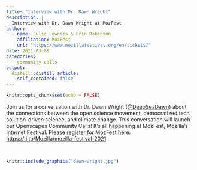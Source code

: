 ```yaml
---
title: "Interview with Dr. Dawn Wright"
description: |
  Interview with Dr. Dawn Wright at MozFest
author:
  - name: Julie Lowndes & Erin Robinson
    affiliation: MozFest
    url: "https://www.mozillafestival.org/en/tickets/"
date: 2021-03-08
categories:
  - community calls
output:
  distill::distill_article:
    self_contained: false
---
```



```r
knitr::opts_chunk$set(echo = FALSE)
```

Join us for a conversation with Dr. Dawn Wright ([\@DeepSeaDawn](https://twitter.com/DeepSeaDawn)) about the connections between the open science movement, democratized tech, solution-driven science, and climate change. This conversation will launch our Openscapes Community Calls! It's all happening at MozFest, Mozilla's Internet Festival. Please register for MozFest here: <https://ti.to/Mozilla/mozilla-festival-2021>

<br> 

```r
knitr::include_graphics("dawn-wright.jpg")  
```

<br> 

